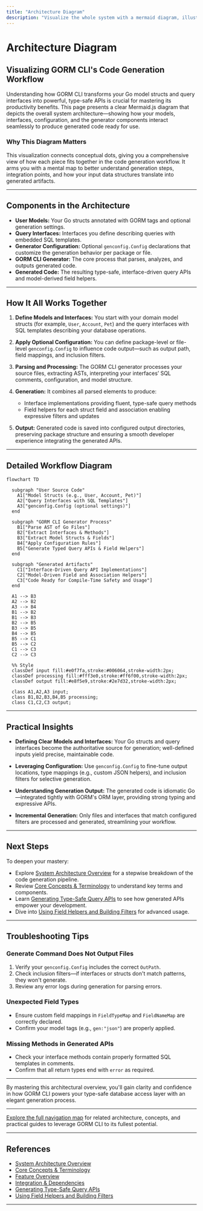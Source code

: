 ```yaml
---
title: "Architecture Diagram"
description: "Visualize the whole system with a mermaid diagram, illustrating how user models, interfaces, configuration, and generator components interact to produce generated code. Connect conceptual dots for a big-picture understanding."
---
```


# Architecture Diagram

## Visualizing GORM CLI's Code Generation Workflow

Understanding how GORM CLI transforms your Go model structs and query interfaces into powerful, type-safe APIs is crucial for mastering its productivity benefits. This page presents a clear Mermaid.js diagram that depicts the overall system architecture—showing how your models, interfaces, configuration, and the generator components interact seamlessly to produce generated code ready for use.

### Why This Diagram Matters
This visualization connects conceptual dots, giving you a comprehensive view of how each piece fits together in the code generation workflow. It arms you with a mental map to better understand generation steps, integration points, and how your input data structures translate into generated artifacts.

---

## Components in the Architecture

- **User Models:** Your Go structs annotated with GORM tags and optional generation settings.
- **Query Interfaces:** Interfaces you define describing queries with embedded SQL templates.
- **Generator Configuration:** Optional `genconfig.Config` declarations that customize the generation behavior per package or file.
- **GORM CLI Generator:** The core process that parses, analyzes, and outputs generated code.
- **Generated Code:** The resulting type-safe, interface-driven query APIs and model-derived field helpers.

---

## How It All Works Together

1. **Define Models and Interfaces:** You start with your domain model structs (for example, `User`, `Account`, `Pet`) and the query interfaces with SQL templates describing your database operations.

2. **Apply Optional Configuration:** You can define package-level or file-level `genconfig.Config` to influence code output—such as output path, field mappings, and inclusion filters.

3. **Parsing and Processing:** The GORM CLI generator processes your source files, extracting ASTs, interpreting your interfaces’ SQL comments, configuration, and model structure.

4. **Generation:** It combines all parsed elements to produce:
   - Interface implementations providing fluent, type-safe query methods
   - Field helpers for each struct field and association enabling expressive filters and updates

5. **Output:** Generated code is saved into configured output directories, preserving package structure and ensuring a smooth developer experience integrating the generated APIs.

---

## Detailed Workflow Diagram

```mermaid
flowchart TD

  subgraph "User Source Code"
    A1["Model Structs (e.g., User, Account, Pet)"]
    A2["Query Interfaces with SQL Templates"]
    A3["genconfig.Config (optional settings)"]
  end

  subgraph "GORM CLI Generator Process"
    B1["Parse AST of Go Files"]
    B2["Extract Interfaces & Methods"]
    B3["Extract Model Structs & Fields"]
    B4["Apply Configuration Rules"]
    B5["Generate Typed Query APIs & Field Helpers"]
  end

  subgraph "Generated Artifacts"
    C1["Interface-Driven Query API Implementations"]
    C2["Model-Driven Field and Association Helpers"]
    C3["Code Ready for Compile-Time Safety and Usage"]
  end

  A1 --> B3
  A2 --> B2
  A3 --> B4
  B1 --> B2
  B1 --> B3
  B2 --> B5
  B3 --> B5
  B4 --> B5
  B5 --> C1
  B5 --> C2
  C1 --> C3
  C2 --> C3

  %% Style
  classDef input fill:#e0f7fa,stroke:#006064,stroke-width:2px;
  classDef processing fill:#fff3e0,stroke:#ff6f00,stroke-width:2px;
  classDef output fill:#e8f5e9,stroke:#2e7d32,stroke-width:2px;

  class A1,A2,A3 input;
  class B1,B2,B3,B4,B5 processing;
  class C1,C2,C3 output;

```

---

## Practical Insights

- **Defining Clear Models and Interfaces:** Your Go structs and query interfaces become the authoritative source for generation; well-defined inputs yield precise, maintainable code.

- **Leveraging Configuration:** Use `genconfig.Config` to fine-tune output locations, type mappings (e.g., custom JSON helpers), and inclusion filters for selective generation.

- **Understanding Generation Output:** The generated code is idiomatic Go—integrated tightly with GORM's ORM layer, providing strong typing and expressive APIs.

- **Incremental Generation:** Only files and interfaces that match configured filters are processed and generated, streamlining your workflow.

---

## Next Steps

To deepen your mastery:

- Explore [System Architecture Overview](/overview/architecture-and-concepts/system-architecture) for a stepwise breakdown of the code generation pipeline.
- Review [Core Concepts & Terminology](/overview/architecture-and-concepts/core-concepts-and-terminology) to understand key terms and components.
- Learn [Generating Type-Safe Query APIs](/guides/core-workflows/generating-type-safe-queries) to see how generated APIs empower your development.
- Dive into [Using Field Helpers and Building Filters](/guides/core-workflows/field-helpers-and-filters) for advanced usage.

---

## Troubleshooting Tips

<Accordion title="Common Issues and Solutions">

### Generate Command Does Not Output Files
1. Verify your `genconfig.Config` includes the correct `OutPath`.
2. Check inclusion filters—if interfaces or structs don't match patterns, they won't generate.
3. Review any error logs during generation for parsing errors.

### Unexpected Field Types
- Ensure custom field mappings in `FieldTypeMap` and `FieldNameMap` are correctly declared.
- Confirm your model tags (e.g., `gen:"json"`) are properly applied.

### Missing Methods in Generated APIs
- Check your interface methods contain properly formatted SQL templates in comments.
- Confirm that all return types end with `error` as required.

</Accordion>

---

By mastering this architectural overview, you'll gain clarity and confidence in how GORM CLI powers your type-safe database access layer with an elegant generation process.

---

[Explore the full navigation map](../../) for related architecture, concepts, and practical guides to leverage GORM CLI to its fullest potential.


---

## References
- [System Architecture Overview](/overview/architecture-and-concepts/system-architecture)
- [Core Concepts & Terminology](/overview/architecture-and-concepts/core-concepts-and-terminology)
- [Feature Overview](/overview/architecture-and-concepts/feature-glance)
- [Integration & Dependencies](/overview/architecture-and-concepts/integrations-and-dependencies)
- [Generating Type-Safe Query APIs](/guides/core-workflows/generating-type-safe-queries)
- [Using Field Helpers and Building Filters](/guides/core-workflows/field-helpers-and-filters)

---